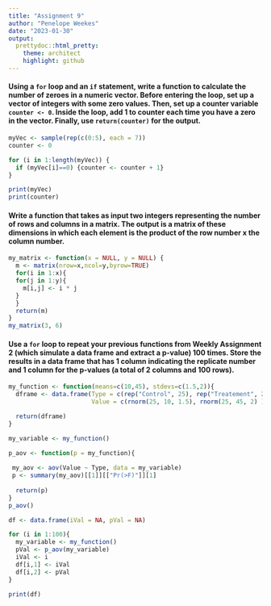 ```yaml
---
title: "Assignment 9"
author: "Penelope Weekes"
date: "2023-01-30"
output:
  prettydoc::html_pretty:
    theme: architect
    highlight: github
---
```

#### Using a `for` loop and an `if` statement, write a function to calculate the number of zeroes in a numeric vector. Before entering the loop, set up a vector of integers with some zero values. Then, set up a counter variable `counter <- 0`. Inside the loop, add 1 to counter each time you have a zero in the vector. Finally, use `return(counter)` for the output.

```r
myVec <- sample(rep(c(0:5), each = 7))
counter <- 0

for (i in 1:length(myVec)) {
  if (myVec[i]==0) {counter <- counter + 1}
}

print(myVec)
print(counter)
```


#### Write a function that takes as input two integers representing the number of rows and columns in a matrix. The output is a matrix of these dimensions in which each element is the product of the row number x the column number.

```r
my_matrix <- function(x = NULL, y = NULL) {
  m <- matrix(nrow=x,ncol=y,byrow=TRUE)
  for(i in 1:x){
  for(j in 1:y){
    m[i,j] <- i * j
  }
  }
  return(m)
}
my_matrix(3, 6)
```


#### Use a `for` loop to repeat your previous functions from Weekly Assignment 2 (which simulate a data frame and extract a p-value) 100 times. Store the results in a data frame that has 1 column indicating the replicate number and 1 column for the p-values (a total of 2 columns and 100 rows).

```r
my_function <- function(means=c(10,45), stdevs=c(1.5,2)){
  dframe <- data.frame(Type = c(rep("Control", 25), rep("Treatement", 25)), 
                       Value = c(rnorm(25, 10, 1.5), rnorm(25, 45, 2) ))

  return(dframe)
}

my_variable <- my_function()

p_aov <- function(p = my_function){
  
 my_aov <- aov(Value ~ Type, data = my_variable)
 p <- summary(my_aov)[[1]][["Pr(>F)"]][1]
  
  return(p)
}
p_aov()

df <- data.frame(iVal = NA, pVal = NA)

for (i in 1:100){
  my_variable <- my_function()
  pVal <- p_aov(my_variable)
  iVal <- i
  df[i,1] <- iVal
  df[i,2] <- pVal
}

print(df)


```


